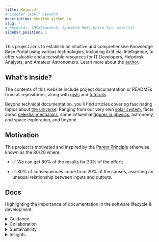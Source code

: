 ```yaml
---
title: Keyword
# sidebar_label: Keyword
description: mkeithx.github.io
slug: /
# keywords: [MKXSpaceHub, SpaceHub MKX, Keith Tan, mkeithX]
sidebar_position: 1
---
```




<KitiplexLogo  className="logoBadge" />



<!-- <img src={require('@site/static/img/logo/spacehub-x-logo.png').default}  className="logoBadge" /> -->

This project aims to establish an intuitive and comprehensive Knowledge Base Portal using various technologies, including Artificial Intelligence, to offer valuable and accessible resources for IT Developers, Helpdesk Analysts, and Amateur Astronomers. Learn more about the [author](./me).


## What's Inside?
The contents of this website include project documentation or READMEs from all repositories, along with [gists](/docs/cheat-sheets) and [tutorials](/docs/guides).

Beyond technical documentation, you'll find articles covering fascinating topics about [the universe](../cosmos/). Ranging from our very own [solar system](../cosmos/solar-system/), facts about [celestial mechanics](../cosmos/astrophysics), some influential [figures in physics](../cosmos/legacy), astronomy, and space exploration, and beyond. 

<!-- ## Building the Hub

This website, built with Docusaurus, optimally leverages the full power of [React](https://react.dev/) for interactivity. Additionally, the  [TypeScript variant](https://docusaurus.io/docs/typescript-support#initialization) was selected for its optimal features suited to the project's scope. Learn more about how this project was [initialized](/docs/configuration).  -->


<!-- [![techs](https://skillicons.dev/icons?i=react,js,py,ts,vscode,md,html,css,anaconda&perline=12)](#contents) -->


## Motivation

This project is motivated and inspired by the [Pareto Principle](https://www.investopedia.com/terms/p/paretoprinciple.asp) otherwise known as the 80/20 where:

- ✅ We can get 80% of the results for 20% of the effort;

- ✅ 80% of consequences come from 20% of the causes, asserting an unequal relationship between inputs and outputs.


## Docs

Highlighting the importance of documentation in the software lifecycle & development.

<details>
<summary>Guidance</summary>

Effective documentation is indispensable in software development for numerous reasons. Primarily, it functions as a comprehensive guide, facilitating developers in comprehending the intricacies of the codebase, thereby easing the tasks of maintenance, troubleshooting, and software updates. Well-structured documentation expedites the onboarding process for new team members, enabling them to swiftly grasp the project's architecture and functionality.

</details>

<details>
<summary>Collaboration</summary>

Documentation fosters collaboration within development teams by establishing a common reference point. It cultivates a shared understanding of the project, its objectives, and the reasoning behind design choices, reducing misunderstandings and fostering efficient teamwork.

</details>

<details>
<summary>Sustainability</summary>

Crucially, documentation is a linchpin for the long-term sustainability of a software project. Serving as a valuable resource for future developers, it facilitates seamless transitions between team members and ensures continued development and support, even in the absence of original team members.

</details>

<details>
<summary>Insights</summary>

In the realm of quality assurance, thorough documentation proves invaluable in testing and debugging. It offers insights into anticipated behaviors, potential edge cases, and known issues, streamlining the identification and resolution of bugs and contributing to the overall stability and reliability of the software.

</details>